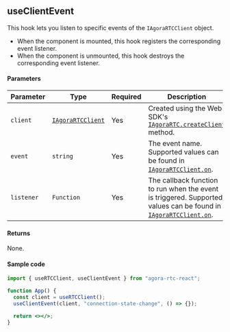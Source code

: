 ## useClientEvent

This hook lets you listen to specific events of the `IAgoraRTCClient` object.

- When the component is mounted, this hook registers the corresponding event listener.
- When the component is unmounted, this hook destroys the corresponding event listener.

#### Parameters

| Parameter  | Type                                                                                         | Required | Description                                                                                                                                                                                    |
| ---------- | -------------------------------------------------------------------------------------------- | -------- | ---------------------------------------------------------------------------------------------------------------------------------------------------------------------------------------------- |
| `client`   | [`IAgoraRTCClient`](https://api-ref.agora.io/en/video-sdk/reactjs/2.x//IAgoraRTCClient.html) | Yes      | Created using the Web SDK's [`IAgoraRTC.createClient`](https://api-ref.agora.io/en/video-sdk/reactjs/2.x//IAgoraRTC.createClient.html) method.                                                 |
| `event`    | `string`                                                                                     | Yes      | The event name. Supported values can be found in [`IAgoraRTCClient.on`](https://api-ref.agora.io/en/video-sdk/reactjs/2.x//IAgoraRTCClient.on.html).                                           |
| `listener` | `Function`                                                                                   | Yes      | The callback function to run when the event is triggered. Supported values can be found in [`IAgoraRTCClient.on`](https://api-ref.agora.io/en/video-sdk/reactjs/2.x//IAgoraRTCClient.on.html). |

#### Returns

None.

#### Sample code

```jsx
import { useRTCClient, useClientEvent } from "agora-rtc-react";

function App() {
  const client = useRTCClient();
  useClientEvent(client, "connection-state-change", () => {});

  return <></>;
}
```
